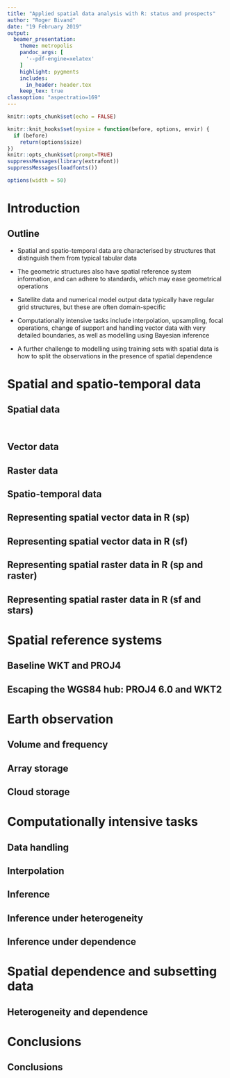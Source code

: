 ```yaml
---
title: "Applied spatial data analysis with R: status and prospects"
author: "Roger Bivand"
date: "19 February 2019"
output: 
  beamer_presentation:
    theme: metropolis
    pandoc_args: [
      '--pdf-engine=xelatex'
    ]
    highlight: pygments
    includes:
      in_header: header.tex
    keep_tex: true
classoption: "aspectratio=169"
---
```


```r
knitr::opts_chunk$set(echo = FALSE)
```

```r
knitr::knit_hooks$set(mysize = function(before, options, envir) {
  if (before) 
    return(options$size)
})
knitr::opts_chunk$set(prompt=TRUE)
suppressMessages(library(extrafont))
suppressMessages(loadfonts())
```

```r
options(width = 50)
```

# Introduction

## Outline

- Spatial and spatio-temporal data are characterised by structures that distinguish them from typical tabular data

- The geometric structures also have spatial reference system information, and can adhere to standards, which may ease geometrical operations

- Satellite data and numerical model output data typically have regular grid structures, but these are often domain-specific

- Computationally intensive tasks include interpolation, upsampling, focal operations, change of support and handling vector data with very detailed boundaries, as well as modelling using Bayesian inference

- A further challenge to modelling using training sets with spatial data is how to split the observations in the presence of spatial dependence

# Spatial and spatio-temporal data

## Spatial data

\begincols
\begincol{0.48\textwidth}

\endcol

\begincol{0.48\textwidth}
```r
```

```r
```
\includegraphics[width=0.95\textwidth]{bml_bivand_feb19_files/figure-beamer/fig1-1.pdf}

\endcol
\endcols


## Vector data

\begincols
\begincol{0.48\textwidth}

\endcol

\begincol{0.48\textwidth}

\endcol
\endcols


## Raster data

\begincols
\begincol{0.48\textwidth}

\endcol

\begincol{0.48\textwidth}

\endcol
\endcols


## Spatio-temporal data

\begincols
\begincol{0.48\textwidth}

\endcol

\begincol{0.48\textwidth}

\endcol
\endcols


## Representing spatial vector data in R (**sp**)

## Representing spatial vector data in R (**sf**)

## Representing spatial raster data in R (**sp** and **raster**)

## Representing spatial raster data in R (**sf** and **stars**)


# Spatial reference systems

## Baseline WKT and PROJ4

\begincols
\begincol{0.48\textwidth}

\endcol

\begincol{0.48\textwidth}

\endcol
\endcols


## Escaping the WGS84 hub: PROJ4 6.0 and WKT2

\begincols
\begincol{0.48\textwidth}

\endcol

\begincol{0.48\textwidth}

\endcol
\endcols



# Earth observation

## Volume and frequency

\begincols
\begincol{0.48\textwidth}

\endcol

\begincol{0.48\textwidth}

\endcol
\endcols


## Array storage

\begincols
\begincol{0.48\textwidth}

\endcol

\begincol{0.48\textwidth}

\endcol
\endcols


## Cloud storage

\begincols
\begincol{0.48\textwidth}

\endcol

\begincol{0.48\textwidth}

\endcol
\endcols



# Computationally intensive tasks

## Data handling

\begincols
\begincol{0.48\textwidth}

\endcol

\begincol{0.48\textwidth}

\endcol
\endcols


## Interpolation

\begincols
\begincol{0.48\textwidth}

\endcol

\begincol{0.48\textwidth}

\endcol
\endcols


## Inference

## Inference under heterogeneity

\begincols
\begincol{0.48\textwidth}

\endcol

\begincol{0.48\textwidth}

\endcol
\endcols


## Inference under dependence

\begincols
\begincol{0.48\textwidth}

\endcol

\begincol{0.48\textwidth}

\endcol
\endcols



# Spatial dependence and subsetting data

## Heterogeneity and dependence


\begincols
\begincol{0.48\textwidth}

\endcol

\begincol{0.48\textwidth}

\endcol
\endcols


# Conclusions

## Conclusions

\begincols
\begincol{0.48\textwidth}

\endcol

\begincol{0.48\textwidth}

\endcol
\endcols



[comment]: \nobibliography{bml19}
